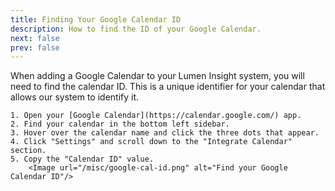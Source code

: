 ```yaml
---
title: Finding Your Google Calendar ID
description: How to find the ID of your Google Calendar.
next: false
prev: false
---
```



When adding a Google Calendar to your Lumen Insight system, you will need to find the calendar ID.  This is a unique identifier for your calendar that allows our system to identify it.

<Steps>

    1. Open your [Google Calendar](https://calendar.google.com/) app.
    2. Find your calendar in the bottom left sidebar.
    3. Hover over the calendar name and click the three dots that appear.
    4. Click "Settings" and scroll down to the "Integrate Calendar" section.
    5. Copy the "Calendar ID" value.
        <Image url="/misc/google-cal-id.png" alt="Find your Google Calendar ID"/>

</Steps>
